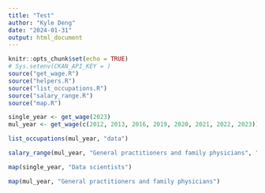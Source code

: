 ```yaml
---
title: "Test"
author: "Kyle Deng"
date: "2024-01-31"
output: html_document
---
```


```r
knitr::opts_chunk$set(echo = TRUE)
# Sys.setenv(CKAN_API_KEY = )
source("get_wage.R")
source("helpers.R")
source("list_occupations.R")
source("salary_range.R")
source("map.R")
```

```r
single_year <- get_wage(2023)
mul_year <- get_wage(c(2012, 2013, 2016, 2019, 2020, 2021, 2022, 2023))
```

```r
list_occupations(mul_year, "data")
```

```r
salary_range(mul_year, "General practitioners and family physicians", "BC") 
```

```r
map(single_year, "Data scientists")
```


```r
map(mul_year, "General practitioners and family physicians")
```


